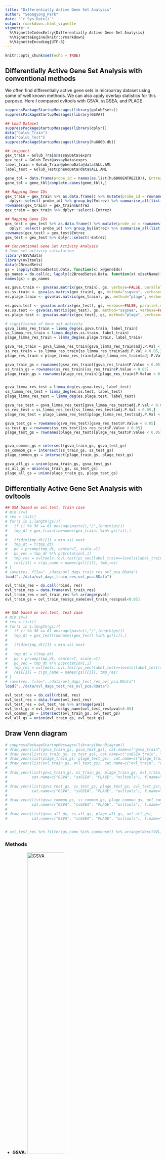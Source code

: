 ```yaml
---
title: "Differentially Active Gene Set Analysis"
author: "Seongyong_Park"
date: "`r Sys.Date()`"
output: rmarkdown::html_vignette
vignette: >
  %\VignetteIndexEntry{Differentially Active Gene Set Analysis}
  %\VignetteEngine{knitr::rmarkdown}
  %\VignetteEncoding{UTF-8}
---
```


```r
knitr::opts_chunk$set(echo = TRUE)
```

## Differentially Active Gene Set Analysis with conventional methods

We often find differentially active gene sets in microarray dataset using some of well known methods. We can also apply overlap statistics for this purpose. Here I compared ovltools with GSVA, ssGSEA, and PLAGE. 

```r
suppressPackageStartupMessages(library(golubEsets))
suppressPackageStartupMessages(library(GSVA))

## Load Dataset
suppressPackageStartupMessages(library(dplyr))
data("Golub_Train")
data("Golub_Test")
suppressPackageStartupMessages(library(hu6800.db))

## inspaect
gex_train = Golub_Train@assayData$exprs
gex_test = Golub_Test@assayData$exprs
label_train = Golub_Train@phenoData@data$ALL.AML
label_test = Golub_Test@phenoData@data$ALL.AML

gene_tbl = data.frame(probe_id = names(as.list(hu6800ENTREZID)), Entrez=unlist(as.list(hu6800ENTREZID), use.names = F))
gene_tbl = gene_tbl[complete.cases(gene_tbl),]

## Mapping Gene IDs
gex_train = gex_train %>% as.data.frame() %>% mutate(probe_id = rownames(gex_train)) %>% inner_join(gene_tbl, by="probe_id") %>%
  dplyr::select(-probe_id) %>% group_by(Entrez) %>% summarise_all(list(mean)) %>% as.data.frame()
rownames(gex_train) = gex_train$Entrez
gex_train = gex_train %>% dplyr::select(-Entrez)

## Mapping Gene IDs
gex_test = gex_test %>% as.data.frame() %>% mutate(probe_id = rownames(gex_test)) %>% inner_join(gene_tbl, by="probe_id") %>%
  dplyr::select(-probe_id) %>% group_by(Entrez) %>% summarise_all(list(mean)) %>% as.data.frame()
rownames(gex_test) = gex_test$Entrez
gex_test = gex_test %>% dplyr::select(-Entrez)

## Conventional Gene Set Activity Analysis
# Gene set activity calculation
library(GSVAdata)
library(ovltools)
data(c2BroadSets)
gs = lapply(c2BroadSets@.Data, function(x) x@geneIds)
gs_names = do.call(c, lapply(c2BroadSets@.Data, function(x) x@setName))
names(gs) = gs_names

es.gsva.train <- gsva(as.matrix(gex_train), gs, verbose=FALSE, parallel.sz=1, min.sz=3)
es.ss.train <- gsva(as.matrix(gex_train), gs, method="ssgsea", verbose=FALSE, parallel.sz=1, min.sz=3)
es.plage.train <- gsva(as.matrix(gex_train), gs, method="plage", verbose=FALSE, parallel.sz=1, min.sz=3)

es.gsva.test <- gsva(as.matrix(gex_test), gs, verbose=FALSE, parallel.sz=1, min.sz=3)
es.ss.test <- gsva(as.matrix(gex_test), gs, method="ssgsea", verbose=FALSE, parallel.sz=1, min.sz=3)
es.plage.test <- gsva(as.matrix(gex_test), gs, method="plage", verbose=FALSE, parallel.sz=1, min.sz=3)

# significance of Gene set activity
gsva_limma_res_train = limma_deg(es.gsva.train, label_train)
ss_limma_res_train = limma_deg(es.ss.train, label_train)
plage_limma_res_train = limma_deg(es.plage.train, label_train)

gsva_res_train = gsva_limma_res_train[gsva_limma_res_train$adj.P.Val < 0.05,]
ss_res_train = ss_limma_res_train[ss_limma_res_train$adj.P.Val < 0.05,]
plage_res_train = plage_limma_res_train[plage_limma_res_train$adj.P.Val < 0.05,]

gsva_train_gs = rownames(gsva_res_train)[gsva_res_train$P.Value < 0.05]
ss_train_gs = rownames(ss_res_train)[ss_res_train$P.Value < 0.05]
plage_train_gs = rownames(plage_res_train)[plage_res_train$P.Value < 0.05]


gsva_limma_res_test = limma_deg(es.gsva.test, label_test)
ss_limma_res_test = limma_deg(es.ss.test, label_test)
plage_limma_res_test = limma_deg(es.plage.test, label_test)

gsva_res_test = gsva_limma_res_test[gsva_limma_res_test$adj.P.Val < 0.05,]
ss_res_test = ss_limma_res_test[ss_limma_res_test$adj.P.Val < 0.05,]
plage_res_test = plage_limma_res_test[plage_limma_res_test$adj.P.Val < 0.05,]

gsva_test_gs = rownames(gsva_res_test)[gsva_res_test$P.Value < 0.05]
ss_test_gs = rownames(ss_res_test)[ss_res_test$P.Value < 0.05]
plage_test_gs = rownames(plage_res_test)[plage_res_test$P.Value < 0.05]


gsva_common_gs = intersect(gsva_train_gs, gsva_test_gs)
ss_common_gs = intersect(ss_train_gs, ss_test_gs)
plage_common_gs = intersect(plage_train_gs, plage_test_gs)

gsva_all_gs = union(gsva_train_gs, gsva_test_gs)
ss_all_gs = union(ss_train_gs, ss_test_gs)
plage_all_gs = union(plage_train_gs, plage_test_gs)

```

## Differentially Active Gene Set Analysis with ovltools 

```r

## GSA based on ovl.test, Train case
# min.sz=3
# res = list()
# for(i in 1:length(gs)){
#   if (i %% 30 == 0) message(paste(i,"/",length(gs)))
#   tmp_dt = gex_train[rownames(gex_train) %in% gs[[i]],]
# 
#   if(dim(tmp_dt)[1] < min.sz) next
#   tmp_dt = t(tmp_dt)
#   pc = prcomp(tmp_dt, center=T, scale.=T)
#   pc_vec = tmp_dt %*% pc$rotation[,1]
#   tmp_res = ovltools::ovl.test(pc_vec[label_train==levels(label_train)[1]], pc_vec[label_train==levels(label_train)[2]], method = 'hist')
#   res[[i]] = c(gs_name = names(gs)[[i]], tmp_res)
# }
# save(res, file="../data/ovl_dags_train_res_ovl_pca.RData")
load("../data/ovl_dags_train_res_ovl_pca.RData")

ovl_train_res = do.call(rbind, res)
ovl_train_res = data.frame(ovl_train_res)
ovl_train_res = ovl_train_res %>% arrange(pval)
ovl_train_gs = ovl_train_res$gs_name[ovl_train_res$pval<0.05]


## GSA based on ovl.test, Test case
# min.sz=3
# res = list()
# for(i in 1:length(gs)){
#   if (i %% 30 == 0) message(paste(i,"/",length(gs)))
#   tmp_dt = gex_test[rownames(gex_test) %in% gs[[i]],]
# 
#   if(dim(tmp_dt)[1] < min.sz) next
# 
#   tmp_dt = t(tmp_dt)
#   pc = prcomp(tmp_dt, center=T, scale.=T)
#   pc_vec = tmp_dt %*% pc$rotation[,1]
#   tmp_res = ovltools::ovl.test(pc_vec[label_test==levels(label_test)[1]], pc_vec[label_test==levels(label_test)[2]], method = 'hist')
#   res[[i]] = c(gs_name = names(gs)[[i]], tmp_res)
# }
# save(res, file="../data/ovl_dags_test_res_ovl_pca.RData")
load("../data/ovl_dags_test_res_ovl_pca.RData")

ovl_test_res = do.call(rbind, res)
ovl_test_res = data.frame(ovl_test_res)
ovl_test_res = ovl_test_res %>% arrange(pval)
ovl_test_gs = ovl_test_res$gs_name[ovl_test_res$pval<0.05]
ovl_common_gs = intersect(ovl_train_gs, ovl_test_gs)
ovl_all_gs = union(ovl_train_gs, ovl_test_gs)
```

## Draw Venn diagram

```r
# suppressPackageStartupMessages(library(VennDiagram))
# draw_venn(list(gsva_train_gs, gsva_test_gs), cat.name=c("gsva_train", "gsva_test"), f.name="../fig/golub_dags_gsva_VennDiagram.png")
# draw_venn(list(ss_train_gs, ss_test_gs), cat.name=c("ssGSEA_train", "ssGSEA_test"), f.name="../fig/golub_dags_ssgsea_VennDiagram.png")
# draw_venn(list(plage_train_gs, plage_test_gs), cat.name=c("plage_train", "plage_test"), f.name="../fig/golub_dags_plage_VennDiagram.png")
# draw_venn(list(ovl_train_gs, ovl_test_gs), cat.name=c("ovl_train", "ovl_test"), f.name="../fig/golub_dags_ovltools_VennDiagram.png")
# 
# draw_venn(list(gsva_train_gs, ss_train_gs, plage_train_gs, ovl_train_gs),
#           cat.name=c("GSVA", "ssGSEA", "PLAGE", "ovltools"), f.name="../fig/golub_train_dags_VennDiagram.png")
# 
# draw_venn(list(gsva_test_gs, ss_test_gs, plage_test_gs, ovl_test_gs),
#           cat.name=c("GSVA", "ssGSEA", "PLAGE", "ovltools"), f.name="../fig/golub_test_dags_VennDiagram.png")
# 
# draw_venn(list(gsva_common_gs, ss_common_gs, plage_common_gs, ovl_common_gs),
#           cat.name=c("GSVA", "ssGSEA", "PLAGE", "ovltools"), f.name="../fig/golub_common_dags_VennDiagram.png")
# 
# draw_venn(list(gsva_all_gs, ss_all_gs, plage_all_gs, ovl_all_gs),
#           cat.name=c("GSVA", "ssGSEA", "PLAGE", "ovltools"), f.name="../fig/golub_all_dags_VennDiagram.png")


# ovl_test_res %>% filter(gs_name %in% commonset) %>% arrange(desc(OVL))
```

### Methods

- **GSVA**: ![GSVA](../fig/golub_dags_gsva_VennDiagram.png){width=50%}

- **ssGSEA**: ![ssGSEA](../fig/golub_dags_ssgsea_VennDiagram.png){width=50%}

- **PLAGE**: ![PLAGE](../fig/golub_dags_plage_VennDiagram.png){width=50%}

- **ovltools**: ![ovltools](../fig/golub_dags_ovltools_VennDiagram.png){width=50%}

### Datasets

- **Train**: ![Train](../fig/golub_train_dags_VennDiagram.png){width=50%}

- **Test**: ![Test](../fig/golub_test_dags_VennDiagram.png){width=50%}

- **Common**: ![Common](../fig/golub_common_dags_VennDiagram.png){width=50%}

- **All**: ![All](../fig/golub_all_dags_VennDiagram.png){width=50%}
